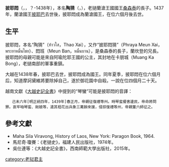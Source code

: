 {{Multiple issues|
{{Copy edit|time=2020-08-17T04:49:27+00:00}}
{{No footnotes|time=2020-08-17T04:49:27+00:00}}
}}
{{Infobox monarch
| name               =披耶悶<br>
| title              = [[瀾滄王國|蘭滄王國]]國王
| image              =
| caption            =
| reign              =1438年
| coronation         = 
| investiture        =
| full name          =
| birth_date         =？
| birth_place        =
| death_date         =1438年
| death_place        =
| burial_date        =
| burial_place       =
| predecessor        =[[披耶巴|披耶巴]]
| successor          =[[披耶康吉|披耶康吉]]
| queen              =
| consort            = 
| spouse             =
| spouse 1            =
| spouse 2             =
| spouse 3           =
| spouse 4           =
| spouse 5           =
| spouse 6           =
| spouse 7           =
| offspring          = 
| royal house        =
| dynasty            =
| father             =[[桑森泰|桑森泰]]
| mother             =
| children           =
| religion           =[[上座部佛教|上座部佛教]]
}}

'''披耶悶'''（{{lang-th|พระยาหมื่น}}，{{lang-en|Phraya Muen}}，？-1438年），本名'''陶猜'''（{{lang-th|ท้าวใส}}，{{lang-en|Thao Xai}}），老撾蘭滄王國國王[[桑森泰|桑森泰]]的長子。1437年，蘭滄國王[[披耶巴|披耶巴]]去世後，披耶悶成為蘭滄國王，在位六個月後去世。


== 生平 ==
披耶悶，本名“陶猜”（ท้าวใส，Thao Xai），又作“披耶悶猜”（Phraya Meun Xai，พระยาหมื่นไชย）、悶班（Meun Ban，หมื่นบาน），是桑森泰的長子，蘭坎登的兄長。披耶悶的母親可能是來自阿瑜陀耶王國的公主，其封地在卡朋城（Muang Ka Bong），老撾南部的軍事重鎮。

大越在1438年春，披耶巴去世，披耶悶成為國王。同年夏季，披耶悶在位六個月后，知道摩訶黛維將要除掉自己，遂於御花園中自殺。一說在位四個月二十天。

越南文獻《[[大越史記全書|大越史記全書]]》中提到的“琴蠻”可能是披耶悶的音譯：

    己未六年[明正統四年，1439年]春正月，帝親征復禮等州。時琴蛮擾害邊民，帝命將問罪。哀牢咱琴蛮、剛娘等，遣其杻花出兵象三萬餘來援，侵掠復禮等州，帝親董六師征之。

== 參考文獻 ==
*Maha Sila Viravong, History of Laos, New York: Paragon Book, 1964.
*馬尼奇·瓊賽：《老撾史》，福建人民出版社，1974年。<br>
*吳仕連等：《大越史記全書》，西南師範大學出版社，2015年。


{{start box}}
{{succession box
|title=[[寮國君主列表|瀾滄王國]]國王
|years=1438年
|before=[[披耶巴|披耶巴]]
|after=[[披耶康吉|披耶康吉]]}}
{{end box}}
{{寮國君主}}

[[category:老挝君主|category:老挝君主]]
